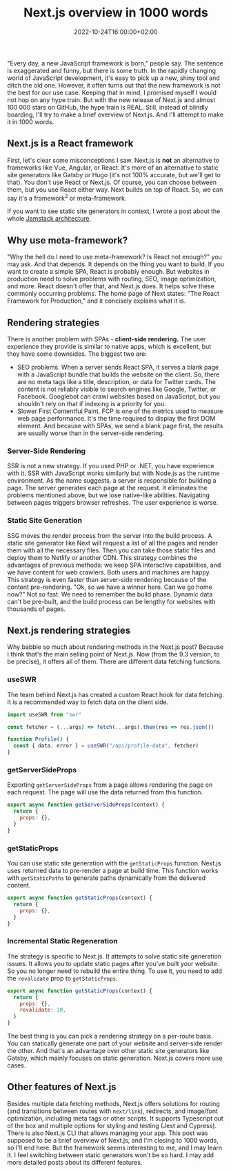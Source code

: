 ﻿---
title: Next.js overview in 1000 words
description: "Next.js is one of many static site generators. But it has one feature that stands out from the competition. In this brief overview, I'll try to describe it."
date: 2022-10-24T16:00:00+02:00
updated: 2022-10-24T16:00:00+02:00
image:
  alt: "Next.js logo"
  caption: "Next.js logo"
  src: "./next-js-logo.png"
categories: ["web development"]
tags: ["next.js", "csr", "ssr", "ssg", "isr", "jamstack"]
type: "post"
---

"Every day, a new JavaScript framework is born," people say. The sentence is exaggerated and funny, but there is some truth. In the rapidly changing world of JavaScript development, it's easy to pick up a new, shiny tool and ditch the old one. However, it often turns out that the new framework is not the best for our use case. Keeping that in mind, I promised myself I would not hop on any hype train. But with the new release of Next.js and almost 100 000 stars on GitHub, the hype train is REAL. Still, instead of blindly boarding, I'll try to make a brief overview of Next.js. And I'll attempt to make it in 1000 words.

## Next.js is a React framework

First, let's clear some misconceptions I saw. Next.js is **not** an alternative to frameworks like Vue, Angular, or React. It's more of an alternative to static site generators like Gatsby or Hugo (it's not 100% accurate, but we'll get to that). You don't use React or Next.js. Of course, you can choose between them, but you use React either way. Next builds on top of React. So, we can say it's a framework<sup>2</sup> or meta-framework.

<Callout type="info">

If you want to see static site generators in context, I wrote a post about the whole [Jamstack architecture](/blog/jamstack-what-why-how/).

</Callout>

## Why use meta-framework?

"Why the hell do I need to use meta-framework? Is React not enough?" you may ask. And that depends. It depends on the thing you want to build. If you want to create a simple SPA, React is probably enough. But websites in production need to solve problems with routing, SEO, image optimization, and more. React doesn't offer that, and Next.js does. It helps solve these commonly occurring problems. The home page of Next states: "The React Framework for Production," and it concisely explains what it is.

## Rendering strategies

There is another problem with SPAs - **client-side rendering.** The user experience they provide is similar to native apps, which is excellent, but they have some downsides. The biggest two are:

- SEO problems. When a server sends React SPA, it serves a blank page with a JavaScript bundle that builds the website on the client. So, there are no meta tags like a title, description, or data for Twitter cards. The content is not reliably visible to search engines like Google, Twitter, or Facebook. Googlebot can crawl websites based on JavaScript, but you shouldn't rely on that if indexing is a priority for you.
- Slower First Contentful Paint. FCP is one of the metrics used to measure web page performance. It's the time required to display the first DOM element. And because with SPAs, we send a blank page first, the results are usually worse than in the server-side rendering.

### Server-Side Rendering

SSR is not a new strategy. If you used PHP or .NET, you have experience with it. SSR with JavaScript works similarly but with Node.js as the runtime environment. As the name suggests, a server is responsible for building a page. The server generates each page at the request. It eliminates the problems mentioned above, but we lose native-like abilities. Navigating between pages triggers browser refreshes. The user experience is worse.

### Static Site Generation

SSG moves the render process from the server into the build process. A static site generator like Next will request a list of all the pages and render them with all the necessary files. Then you can take those static files and deploy them to Netlify or another CDN. This strategy combines the advantages of previous methods: we keep SPA interactive capabilities, and we have content for web crawlers. Both users and machines are happy. This strategy is even faster than server-side rendering because of the content pre-rendering. "Ok, so we have a winner here. Can we go home now?" Not so fast. We need to remember the build phase. Dynamic data can't be pre-built, and the build process can be lengthy for websites with thousands of pages.

## Next.js rendering strategies

Why babble so much about rendering methods in the Next.js post? Because I think that's the main selling point of Next.js. Now (from the 9.3 version, to be precise), it offers all of them. There are different data fetching functions.

### useSWR

The team behind Next.js has created a custom React hook for data fetching. It is a recommended way to fetch data on the client side.

```jsx title=Client-Side Rendering in Next.js
import useSWR from "swr"

const fetcher = (...args) => fetch(...args).then(res => res.json())

function Profile() {
  const { data, error } = useSWR("/api/profile-data", fetcher)
}
```

### getServerSideProps

Exporting `getServerSideProps` from a page allows rendering the page on each request. The page will use the data returned from this function.

```jsx title=Server-Side Rendering in Next.js
export async function getServerSideProps(context) {
  return {
    props: {},
  }
}
```

### getStaticProps

You can use static site generation with the `getStaticProps` function. Next.js uses returned data to pre-render a page at build time. This function works with `getStaticPaths` to generate paths dynamically from the delivered content.

```jsx title=Static Site Generation in Next.js
export async function getStaticProps(context) {
  return {
    props: {},
  }
}
```

### Incremental Static Regeneration

The strategy is specific to Next.js. It attempts to solve static site generation issues. It allows you to update static pages after you've built your website. So you no longer need to rebuild the entire thing. To use it, you need to add the `revalidate` prop to `getStaticProps`.

```jsx title=Incremental Static Regeneration in Next.js
export async function getStaticProps(context) {
  return {
    props: {},
    revalidate: 10,
  }
}
```

The best thing is you can pick a rendering strategy on a per-route basis. You can statically generate one part of your website and server-side render the other. And that's an advantage over other static site generators like Gatsby, which mainly focuses on static generation. Next.js covers more use cases.

## Other features of Next.js

Besides multiple data fetching methods, Next.js offers solutions for routing (and transitions between routes with `next/link`), redirects, and image/font optimization, including meta tags or other scripts. It supports Typescript out of the box and multiple options for styling and testing (Jest and Cypress). There is also Next.js CLI that allows managing your app. This post was supposed to be a brief overview of Next.js, and I'm closing to 1000 words, so I'll end here. But the framework seems interesting to me, and I may learn it. I feel switching between static generators won't be so hard. I may add more detailed posts about its different features.

